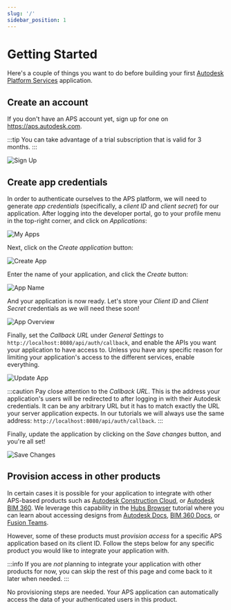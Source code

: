 ```yaml
---
slug: '/'
sidebar_position: 1
---
```



# Getting Started

Here's a couple of things you want to do before building your first
[Autodesk Platform Services](https://aps.autodesk.com) application.

## Create an account

If you don't have an APS account yet, sign up for one on https://aps.autodesk.com.

:::tip
You can take advantage of a trial subscription that is valid for 3 months.
:::

![Sign Up](./_shared/developer-portal-logged-out.webp)

## Create app credentials

In order to authenticate ourselves to the APS platform, we will need to generate
_app credentials_ (specifically, a _client ID_ and _client secret_) for our application.
After logging into the developer portal, go to your profile menu in the top-right corner,
and click on _Applications_:

![My Apps](./_shared/developer-portal-logged-in.webp)

Next, click on the _Create application_ button:

![Create App](./_shared/my-apps.webp)

Enter the name of your application, and click the _Create_ button:

![App Name](./_shared/create-app.webp)

And your application is now ready. Let's store your _Client ID_ and _Client Secret_
credentials as we will need these soon!

![App Overview](./_shared/app-overview.webp)

Finally, set the _Callback URL_ under _General Settings_ to `http://localhost:8080/api/auth/callback`,
and enable the APIs you want your application to have access to. Unless you have any specific reason
for limiting your application's access to the different services, enable everything.

![Update App](./_shared/apis.webp)

:::caution
Pay close attention to the _Callback URL_. This is the address your application's
users will be redirected to after logging in with their Autodesk credentials. It can be
any arbitrary URL but it has to match exactly the URL your server application expects.
In our tutorials we will always use the same address: `http://localhost:8080/api/auth/callback`.
:::

Finally, update the application by clicking on the _Save changes_ button, and you're all set!

![Save Changes](./_shared/save-changes.png)

## Provision access in other products

In certain cases it is possible for your application to integrate with other APS-based products
such as [Autodesk Construction Cloud](https://construction.autodesk.com),
or [Autodesk BIM 360](https://www.autodesk.com/bim-360). We leverage this capability in
the [Hubs Browser](./tutorials/hubs-browser) tutorial where you can learn about accessing designs
from [Autodesk Docs](https://www.autodesk.com/products/autodesk-docs/overview),
[BIM 360 Docs](https://www.autodesk.com/bim-360/construction-document-management-software/),
or [Fusion Teams](https://www.autodesk.com/products/fusion-360/overview).

However, some of these products must _provision access_ for a specific APS application
based on its client ID. Follow the steps below for any specific product you would like
to integrate your application with.

:::info
If you are _not_ planning to integrate your application with other products for now,
you can skip the rest of this page and come back to it later when needed.
:::

<Tabs groupId="access-provisioning">
    <TabItem value="acc" label="Autodesk Construction Cloud" default>
        <AccProvisioningSteps />
    </TabItem>
    <TabItem value="bim360" label="Autodesk BIM 360">
        <Bim360ProvisioningSteps />
    </TabItem>
<TabItem value="fusion360" label="Autodesk Fusion Team">

No provisioning steps are needed. Your APS application can automatically access
the data of your authenticated users in this product.

</TabItem>
</Tabs>
